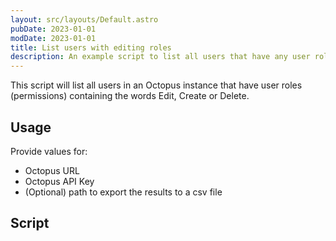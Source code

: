 ```yaml
---
layout: src/layouts/Default.astro
pubDate: 2023-01-01
modDate: 2023-01-01
title: List users with editing roles
description: An example script to list all users that have any user roles (permissions) containing the words Edit, Create or Delete.
---
```


This script will list all users in an Octopus instance that have user roles (permissions) containing the words Edit, Create or Delete.

## Usage

Provide values for:

- Octopus URL
- Octopus API Key
- (Optional) path to export the results to a csv file

## Script

<ListUsersWithEditingRolesScripts />
